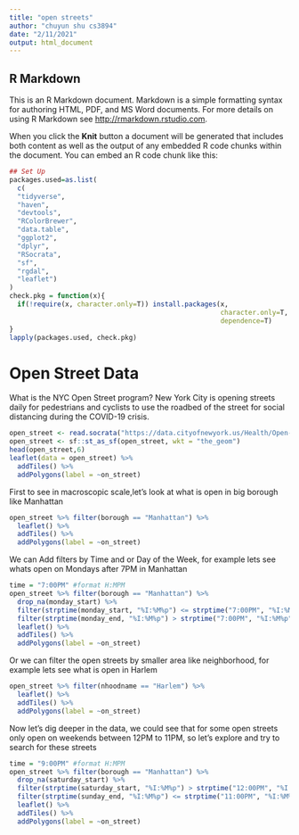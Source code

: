 ```yaml
---
title: "open streets"
author: "chuyun shu cs3894"
date: "2/11/2021"
output: html_document
---
```


## R Markdown

This is an R Markdown document. Markdown is a simple formatting syntax for authoring HTML, PDF, and MS Word documents. For more details on using R Markdown see <http://rmarkdown.rstudio.com>.

When you click the **Knit** button a document will be generated that includes both content as well as the output of any embedded R code chunks within the document. You can embed an R code chunk like this:

```r
## Set Up
packages.used=as.list(
  c(
  "tidyverse",
  "haven",
  "devtools",
  "RColorBrewer",
  "data.table",
  "ggplot2",
  "dplyr", 
  "RSocrata", 
  "sf", 
  "rgdal",
  "leaflet")
)
check.pkg = function(x){
  if(!require(x, character.only=T)) install.packages(x, 
                                                     character.only=T,
                                                     dependence=T)
}
lapply(packages.used, check.pkg)
```

# Open Street Data
What is the NYC Open Street program? New York City is opening streets daily for pedestrians and cyclists to use the roadbed of the street for social distancing during the COVID-19 crisis.

```r
open_street <- read.socrata("https://data.cityofnewyork.us/Health/Open-Streets-Locations/uiay-nctu")
open_street <- sf::st_as_sf(open_street, wkt = "the_geom")
head(open_street,6)
leaflet(data = open_street) %>%
  addTiles() %>%
  addPolygons(label = ~on_street)
```

First to see in macroscopic scale,let's look at what is open in big borough like Manhattan
```r
open_street %>% filter(borough == "Manhattan") %>%
  leaflet() %>%
  addTiles() %>%
  addPolygons(label = ~on_street)
```


We can Add filters by Time and or Day of the Week, for example lets see whats open on Mondays after 7PM in Manhattan

```r
time = "7:00PM" #format H:MPM
open_street %>% filter(borough == "Manhattan") %>%
  drop_na(monday_start) %>% 
  filter(strptime(monday_start, "%I:%M%p") <= strptime("7:00PM", "%I:%M%p") )%>% 
  filter(strptime(monday_end, "%I:%M%p") > strptime("7:00PM", "%I:%M%p") )%>%
  leaflet() %>%
  addTiles() %>%
  addPolygons(label = ~on_street)
```

Or we can filter the open streets by smaller area like neighborhood, for example lets see what is open in Harlem
```r
open_street %>% filter(nhoodname == "Harlem") %>%
  leaflet() %>%
  addTiles() %>%
  addPolygons(label = ~on_street)
```

Now let's dig deeper in the data, we could see that for some open streets only open on weekends between 12PM to 11PM,
so let's explore and try to search for these streets

```r
time = "9:00PM" #format H:MPM
open_street %>% filter(borough == "Manhattan") %>%
  drop_na(saturday_start) %>% 
  filter(strptime(saturday_start, "%I:%M%p") > strptime("12:00PM", "%I:%M%p") )%>% 
  filter(strptime(sunday_end, "%I:%M%p") <= strptime("11:00PM", "%I:%M%p") )%>%
  leaflet() %>%
  addTiles() %>%
  addPolygons(label = ~on_street)
```
